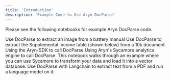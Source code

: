 ```yaml
---
title: 'Introduction'
description: 'Example Code to Use Aryn DocParse'
---
```


Please see the following notebooks for example Aryn DocParse code.

<CardGroup cols={2}>
  <Card
    title="Image Extraction from PDFs"
    icon="image"
    href="https://colab.research.google.com/drive/1n5zRm5hfHhxs7dA0FncC44VjlpiPJLWq?usp=sharing"
  >
    Use DocParse to extract an image from a battery manual
  </Card>
    <Card
    title="Table Extraction from PDFs"
    icon="table"
    href="https://colab.research.google.com/drive/1Qpd-llPC-EPzuTwLfnguMnrQk0eclyqJ?usp=sharing"
  >
    Use DocParse to extract the Supplemental Income table (shown below) from a 10k document
  </Card>
  <Card
    title="Using the Aryn-SDK to query the Service"
    icon="rectangle-terminal"
    href="https://github.com/aryn-ai/sycamore/blob/main/notebooks/ArynPartitionerPython.ipynb"
  >
    Using the Aryn-SDK to call DocParse
  </Card>
  <Card
    title="Using Sycamore to query the Service"
    icon="tree"
    href="https://github.com/aryn-ai/sycamore/blob/main/notebooks/pinecone-writer.ipynb"
  >
    Using Aryn's Sycamore analytics engine to call DocParse. This notebook walks through an example where you can use Sycamore to transform your data and load it into a vector database.
  </Card>
    <Card
    title="Using ADP and Langchain"
    icon="link"
    href="https://github.com/aryn-ai/sycamore/blob/main/notebooks/ArynPartitionerWithLangchain.ipynb"
  >
    Use DocParse with Langchain to extract text from a PDF and run a language model on it.
  </Card>
</CardGroup>

